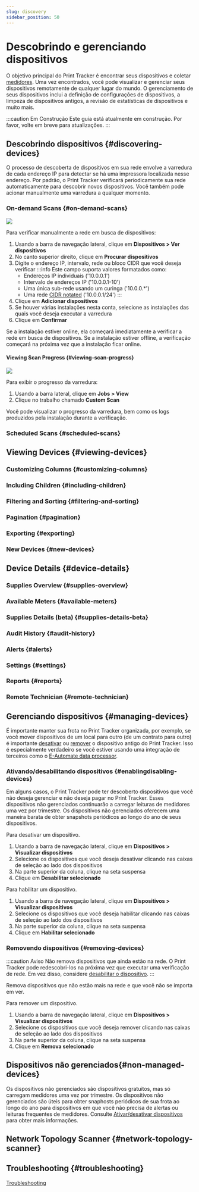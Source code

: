 ```yaml
---
slug: discovery
sidebar_position: 50
---
```



# Descobrindo e gerenciando dispositivos
O objetivo principal do Print Tracker é encontrar seus dispositivos e coletar [medidores](./60-meters-and-supplies.md). Uma vez encontrados, você pode visualizar e gerenciar seus dispositivos remotamente de qualquer lugar do mundo. O gerenciamento de seus dispositivos inclui a definição de configurações de dispositivos, a limpeza de dispositivos antigos, a revisão de estatísticas de dispositivos e muito mais.

:::caution Em Construção
Este guia está atualmente em construção. Por favor, volte em breve para atualizações.
:::

## Descobrindo dispositivos {#discovering-devices}
O processo de descoberta de dispositivos em sua rede envolve a varredura de cada endereço IP para detectar se há uma impressora localizada nesse endereço. Por padrão, o Print Tracker verificará periodicamente sua rede automaticamente para descobrir novos dispositivos. Você também pode acionar manualmente uma varredura a qualquer momento. 

### On-demand Scans {#on-demand-scans}
![](https://www.cdn.printtrackerpro.com/images/documentation/discovering-devices-scan-for-device.gif)

Para verificar manualmente a rede em busca de dispositivos:
1. Usando a barra de navegação lateral, clique em **Dispositivos > Ver dispositivos**
2. No canto superior direito, clique em **Procurar dispositivos**
3. Digite o endereço IP, intervalo, rede ou bloco CIDR que você deseja verificar
   :::info
   Este campo suporta valores formatados como:
   * Endereços IP individuais ('10.0.0.1')
   * Intervalo de endereços IP ('10.0.0.1-10')
   * Uma única sub-rede usando um curinga ('10.0.0.*')
   * Uma rede [CIDR notated](https://en.wikipedia.org/wiki/Classless_Inter-Domain_Routing) ('10.0.0.1/24')
   :::
4. Clique em **Adicionar dispositivos**
5. Se houver várias instalações nesta conta, selecione as instalações das quais você deseja executar a varredura
6. Clique em **Confirmar**

Se a instalação estiver online, ela começará imediatamente a verificar a rede em busca de dispositivos. Se a instalação estiver offline, a verificação começará na próxima vez que a instalação ficar online.

#### Viewing Scan Progress {#viewing-scan-progress}
![](https://www.cdn.printtrackerpro.com/images/documentation/discovering-devices-scan-job.gif)

Para exibir o progresso da varredura:
1. Usando a barra lateral, clique em **Jobs > View**
2. Clique no trabalho chamado **Custom Scan**

Você pode visualizar o progresso da varredura, bem como os logs produzidos pela instalação durante a verificação.

### Scheduled Scans {#scheduled-scans}

## Viewing Devices {#viewing-devices}

### Customizing Columns {#customizing-columns}

### Including Children {#including-children}

### Filtering and Sorting {#filtering-and-sorting}

### Pagination {#pagination}

### Exporting {#exporting}

### New Devices {#new-devices}

## Device Details {#device-details}

### Supplies Overview {#supplies-overview}

### Available Meters {#available-meters}

### Supplies Details (beta) {#supplies-details-beta}

### Audit History {#audit-history}

### Alerts {#alerts}

### Settings {#settings}

### Reports {#reports}

### Remote Technician {#remote-technician}

## Gerenciando dispositivos {#managing-devices}
É importante manter sua frota no Print Tracker organizada, por exemplo, se você mover dispositivos de um local para outro (de um contrato para outro) é importante [desativar](#enablingdisabling-devices) ou [remover](#removing-devices) o dispositivo antigo do Print Tracker. Isso é especialmente verdadeiro se você estiver usando uma integração de terceiros como o [E-Automate data processor](./110-third-party-integrations.mdx#e-automate).

### Ativando/desabilitando dispositivos {#enablingdisabling-devices}
Em alguns casos, o Print Tracker pode ter descoberto dispositivos que você não deseja gerenciar e não deseja pagar no Print Tracker. Esses dispositivos não gerenciados continuarão a carregar leituras de medidores uma vez por trimestre. Os dispositivos não gerenciados oferecem uma maneira barata de obter snapshots periódicos ao longo do ano de seus dispositivos.

<VideoPlayer url="https://www.cdn.printtrackerpro.com/images/documentation/discovering-devices-disable-devices.mp4"/>

Para desativar um dispositivo.
1. Usando a barra de navegação lateral, clique em **Dispositivos > Visualizar dispositivos**
2. Selecione os dispositivos que você deseja desativar clicando nas caixas de seleção ao lado dos dispositivos
3. Na parte superior da coluna, clique na seta suspensa
4. Clique em **Desabilitar selecionado**

Para habilitar um dispositivo.
1. Usando a barra de navegação lateral, clique em **Dispositivos > Visualizar dispositivos**
2. Selecione os dispositivos que você deseja habilitar clicando nas caixas de seleção ao lado dos dispositivos
3. Na parte superior da coluna, clique na seta suspensa
4. Clique em **Habilitar selecionado**

### Removendo dispositivos {#removing-devices}
:::caution Aviso
Não remova dispositivos que ainda estão na rede. O Print Tracker pode redescobri-los na próxima vez que executar uma verificação de rede. Em vez disso, considere [desabilitar o dispositivo](#enablingdisabling-devices).
:::

Remova dispositivos que não estão mais na rede e que você não se importa em ver.

<VideoPlayer url="https://www.cdn.printtrackerpro.com/images/documentation/discovering-devices-removing-devices.mp4"/>

Para remover um dispositivo.
1. Usando a barra de navegação lateral, clique em **Dispositivos > Visualizar dispositivos**
2. Selecione os dispositivos que você deseja remover clicando nas caixas de seleção ao lado dos dispositivos
3. Na parte superior da coluna, clique na seta suspensa
4. Clique em **Remova selecionado**

## Dispositivos não gerenciados{#non-managed-devices}
Os dispositivos não gerenciados são dispositivos gratuitos, mas só carregam medidores uma vez por trimestre. Os dispositivos não gerenciados são úteis para obter snaphosts periódicos de sua frota ao longo do ano para dispositivos em que você não precisa de alertas ou leituras frequentes de medidores. Consulte [Ativar/desativar dispositivos](#enablingdisabling-devices) para obter mais informações.

## Network Topology Scanner {#network-topology-scanner}

## Troubleshooting {#troubleshooting}
[Troubleshooting](../troubleshooting/10-devices.md)
